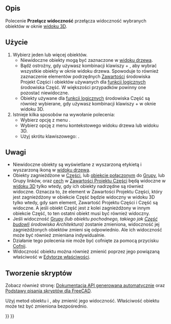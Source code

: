 <languages/>

{{Docnav
|[[Std_TextureMapping/pl|Odwzorowanie tekstury]]
|[[Std_ShowSelection/pl|Pokaż zaznaczone]]
|[[Std_View_Menu/pl|Std: Menu Widok]]
|IconL=Std_TextureMapping.svg
|IconR=Std_ShowSelection.svg
|IconC=Freecad.svg
}}

{{GuiCommand/pl
|Name=Std ToggleVisibility
|Name/pl=Std: Przełącz widoczność
|MenuLocation=Widok → Przełącz widoczność
|Workbenches=wszystkie
|Shortcut={{KEY|Spacja}}
|SeeAlso=[[Std_ShowSelection/pl|Pokaż zaznaczone]], [[Std_HideSelection/pl|Ukryj zaznaczone]], [[Std_ToggleObjects/pl|Przełącz widoczność]], [[Std_ShowObjects/pl|Wyświetl wszystkie obiekty]], [[Std_HideObjects/pl|Ukryj wszystkie obiekty]]
}}

<span id="Description"></span>
==Opis==

Polecenie '''Przełącz widoczność''' przełącza widoczność wybranych obiektów w oknie [[3D_view/pl|widoku 3D]].

<span id="Usage"></span>
==Użycie== 

# Wybierz jeden lub więcej obiektów.
#* Niewidoczne obiekty mogą być zaznaczone w [[Tree_view/pl|widoku drzewa]].
#* Bądź ostrożny, gdy używasz kombinacji klawiszy {{KEY|Ctrl}} + {{KEY|A}}, aby wybrać wszystkie obiekty w oknie widoku drzewa. Spowoduje to również zaznaczenie elementów podrzędnych [[PartDesign_Body/pl|Zawartości]] środowiska Projekt Części i obiektów używanych dla [[Part_Boolean/pl|funkcji logicznych]] środowiska Część. W większości przypadków powinny one pozostać niewidoczne.
#* Obiekty używane dla [[Part_Boolean/pl|funkcji logicznych]] środowiska Część są również wybierane, gdy używasz kombinacji klawiszy {{KEY|Ctrl}} + {{KEY|A}} w oknie widoku 3D.
# Istnieje kilka sposobów na wywołanie polecenia:
#* Wybierz opcję z menu {{MenuCommand|Widok → [[Image:Std_ToggleVisibility.svg|16px]] Przełącz widoczność}}.
#* Wybierz opcję {{MenuCommand|[[Image:Std_ToggleVisibility.svg|16px]] Przełącz widoczność}} z menu kontekstowego widoku drzewa lub widoku 3D.
#* Użyj skrótu klawiszowego: {{KEY|Spacja}}.

<span id="Notes"></span>
==Uwagi==

* Niewidoczne obiekty są wyświetlane z wyszarzoną etykietą i wyszarzoną ikoną w [[Tree_view/pl|widoku drzewa]].
* Obiekty zagnieżdżone w [[Std_Part/pl|Części]], lub [[Std_LinkMake/pl|obiekcie połączonym]] do [[Std_Group/pl|Grupy]], lub Grupy linków, oraz [[PartDesign_Feature/pl|cech]] w [[PartDesign_Body/pl|Zawartości Projektu Części]] będą widoczne w [[3D_view/pl|widoku 3D]] tylko wtedy, gdy ich obiekty nadrzędne są również widoczne. Oznacza to, że element w Zawartości Projektu Części, który jest zagnieżdżony w obiekcie Część będzie widoczny w widoku 3D tylko wtedy, gdy sam element, Zawartość Projektu Części i Część są widoczne. A jeśli obiekt Część jest z kolei zagnieżdżony w innym obiekcie Część, to ten ostatni obiekt musi być również widoczny.
* Jeśli widoczność [[Std_Group/pl|Grupy]] ''(lub obiektu pochodnego, takiego jak [[Arch_BuildingPart/pl|Część budowli]] środowiska Architektura)'' zostanie zmieniona, widoczność jej zagnieżdżonych obiektów zmieni się odpowiednio. Ale ich widoczność może być również zmieniana indywidualnie.
* Działanie tego polecenia nie może być cofnięte za pomocą przycisku [[Std_Undo/pl|Cofnij]].
* Widoczność obiektu można również zmienić poprzez jego powiązaną właściwość {{PropertyData|Widoczność}} w [[Property_editor/pl|Edytorze właściwości]].

<span id="Scripting"></span>
==Tworzenie skryptów==

Zobacz również stronę: [https://freecad.github.io/SourceDoc/ Dokumentacja API generowana automatycznie] oraz [[FreeCAD_Scripting_Basics/pl|Podstawy pisania skryptów dla FreeCAD]].

Użyj metod obiektu {{incode|show}} i {{incode|hide}}, aby zmienić jego widoczność. Właściwość {{incode|Visibility}} obiektu może też być zmieniona bezpośrednio.

{{Code|code=
import FreeCADGui

obj = FreeCADGui.ActiveDocument.myObjectName

if obj.Visibility == True:
    obj.hide()
else:
    obj.show()

# Alternatively:
obj.Visibility = not obj.Visibility
}}


{{Docnav
|[[Std_TextureMapping/pl|Odwzorowanie tekstury]]
|[[Std_ShowSelection/pl|Pokaż zaznaczone]]
|[[Std_View_Menu/pl|Std: Menu Widok]]
|IconL=Std_TextureMapping.svg
|IconR=Std_ShowSelection.svg
|IconC=Freecad.svg
}}

{{Std_Base_navi{{#translation:}}}}
{{Userdocnavi{{#translation:}}}}
